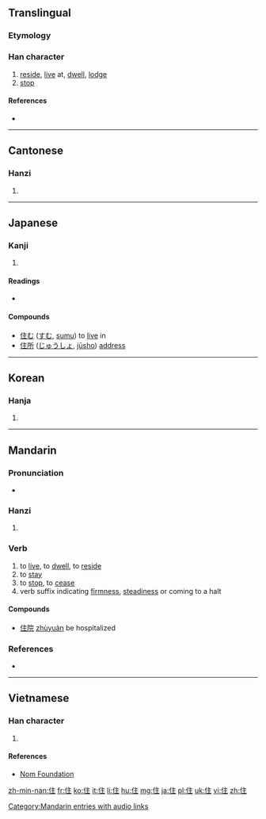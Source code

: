 {{also|隹}}
==Translingual==
===Etymology===
{{Han compound|人|alt1=亻|主|ls=psc|c1=s|c2=p}}

===Han character===
{{Han char|rn=9|rad=人|as=05|sn=7|four=2021<sub>4</sub>|canj=人卜土 (OYG)|ids=⿰[[亻]][[主]]}}

# [[reside]], [[live]] at, [[dwell]], [[lodge]]
# [[stop]]

====References====
* {{Han ref|kx=0098.090|dkj=00505|dj=0207.020|hdz=10137.090|uh=4F4F|ud=20303|bh=A6ED|bd=42733}}

----

==Cantonese==

===Hanzi===
{{yue-hanzi|jyut=zyu6|y=jyu6}}

# {{defn|lang=yue|sort=人05}}

----

==Japanese==

===Kanji===
{{ja-kanji|grade=3|rs=人05}}

# {{defn|lang=ja|sort=人05}}

====Readings====
* {{ja-readings|on=[[じゅう]] (jū)|kun=[[すむ]] (sumu), [[とどまる]] (todomaru), [[やむ]] (yamu)}}

====Compounds====
* [[住む]] ([[すむ]], [[sumu]]) to [[live]] in
* [[住所]] ([[じゅうしょ]], [[jūsho]]) [[address]]

----

==Korean==

===Hanja===
{{ko-hanja|hangeul=주|rv=ju|mr=chu}}

# {{defn|lang=ko|sort=人05}}

----

==Mandarin==

===Pronunciation===
* {{audio|zh-zhù.ogg|audio|lang=cmn}}

===Hanzi===
{{cmn-hanzi|pin=[[zhù]] ([[zhu4]])|wg=chu<sup>4</sup>}}

# {{defn|lang=cmn|sort=人05}}

===Verb===
{{cmn-verb|ts|pin=zhù|pint=zhu4}}

# to [[live]], to [[dwell]], to [[reside]]
# to [[stay]]
# to [[stop]], to [[cease]]
# verb suffix indicating [[firmness]], [[steadiness]] or coming to a halt

====Compounds====
* [[住院]] [[zhùyuàn]] be hospitalized

[[Category:Mandarin entries with audio links]]

===References===
* {{cite web
| url = http://www.mdbg.net/chindict/chindict.php?page=worddict&wdrst=0&wdqb=住
| title = 住
| work = MDBG English to Chinese dictionary ( Based on CC-CEDICT )
| language = Mandarin/English
| accessdate = 2014-02-19}}

----

==Vietnamese==

===Han character===
{{vi-hantu|[[trú]], [[trọ]], [[giọ]]|rs=人05}}

# {{defn|lang=vi|sort=人05}}

====References====
*[http://nomfoundation.org/common/nom_details.php?codepoint=4f4f Nom Foundation]

[[zh-min-nan:住]]
[[fr:住]]
[[ko:住]]
[[it:住]]
[[li:住]]
[[hu:住]]
[[mg:住]]
[[ja:住]]
[[pl:住]]
[[uk:住]]
[[vi:住]]
[[zh:住]]